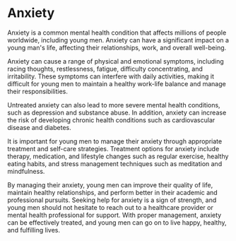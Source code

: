 
<Head>
    <title>Mood - Anxiety | Guy Guide</title>
    <meta
        name="description"
        content="Anxiety and it's affects on yourself and others"
    />
    <meta
        property="og:description"
        content="Guy Guide | Mood - Anxiety"
    />
</Head>

# Anxiety

Anxiety is a common mental health condition that affects millions of people worldwide, including young men. Anxiety can have a significant impact on a young man's life, affecting their relationships, work, and overall well-being.

Anxiety can cause a range of physical and emotional symptoms, including racing thoughts, restlessness, fatigue, difficulty concentrating, and irritability. These symptoms can interfere with daily activities, making it difficult for young men to maintain a healthy work-life balance and manage their responsibilities.

Untreated anxiety can also lead to more severe mental health conditions, such as depression and substance abuse. In addition, anxiety can increase the risk of developing chronic health conditions such as cardiovascular disease and diabetes.

It is important for young men to manage their anxiety through appropriate treatment and self-care strategies. Treatment options for anxiety include therapy, medication, and lifestyle changes such as regular exercise, healthy eating habits, and stress management techniques such as meditation and mindfulness.

By managing their anxiety, young men can improve their quality of life, maintain healthy relationships, and perform better in their academic and professional pursuits. Seeking help for anxiety is a sign of strength, and young men should not hesitate to reach out to a healthcare provider or mental health professional for support. With proper management, anxiety can be effectively treated, and young men can go on to live happy, healthy, and fulfilling lives.